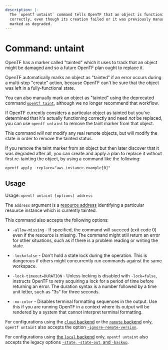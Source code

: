```yaml
---
description: |-
  The `opentf untaint` command tells OpenTF that an object is functioning
  correctly, even though its creation failed or it was previously manually
  marked as degraded.
---
```


# Command: untaint

OpenTF has a marker called "tainted" which it uses to track that an object
might be damaged and so a future OpenTF plan ought to replace it.

OpenTF automatically marks an object as "tainted" if an error occurs during
a multi-step "create" action, because OpenTF can't be sure that the object
was left in a fully-functional state.

You can also manually mark an object as "tainted" using the deprecated command
[`opentf taint`](/docs/cli/commands/taint), although we no longer recommend that
workflow.

If OpenTF currently considers a particular object as tainted but you've
determined that it's actually functioning correctly and need _not_ be replaced,
you can use `opentf untaint` to remove the taint marker from that object.

This command _will not_ modify any real remote objects, but will modify the
state in order to remove the tainted status.

If you remove the taint marker from an object but then later discover that it
was degraded after all, you can create and apply a plan to replace it without
first re-tainting the object, by using a command like the following:

```
opentf apply -replace="aws_instance.example[0]"
```

## Usage

Usage: `opentf untaint [options] address`

The `address` argument is a [resource address](/docs/cli/state/resource-addressing)
identifying a particular resource instance which is currently tainted.

This command also accepts the following options:

- `-allow-missing` - If specified, the command will succeed (exit code 0)
  even if the resource is missing. The command might still return an error
  for other situations, such as if there is a problem reading or writing
  the state.

- `-lock=false` - Don't hold a state lock during the operation. This is
  dangerous if others might concurrently run commands against the same
  workspace.

- `-lock-timeout=DURATION` - Unless locking is disabled with `-lock=false`,
  instructs OpenTF to retry acquiring a lock for a period of time before
  returning an error. The duration syntax is a number followed by a time
  unit letter, such as "3s" for three seconds.

- `-no-color` - Disables terminal formatting sequences in the output. Use this
  if you are running OpenTF in a context where its output will be
  rendered by a system that cannot interpret terminal formatting.

For configurations using the [`cloud` backend](/docs/cli/cloud) or the [`remote` backend](/docs/language/settings/backends/remote)
only, `opentf untaint`
also accepts the option
[`-ignore-remote-version`](/docs/cli/cloud/command-line-arguments#ignore-remote-version).

For configurations using
[the `local` backend](/docs/language/settings/backends/local) only,
`opentf untaint` also accepts the legacy options
[`-state`, `-state-out`, and `-backup`](/docs/language/settings/backends/local#command-line-arguments).

